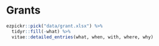 
# Grants

```r
ezpickr::pick("data/grant.xlsx") %>%
  tidyr::fill(-what) %>%
  vitae::detailed_entries(what, when, with, where, why)
```

